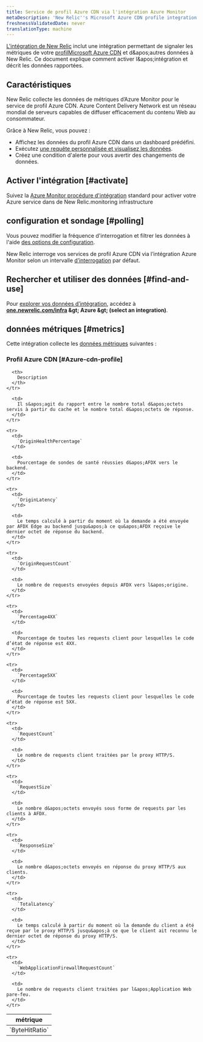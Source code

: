 ```yaml
---
title: Service de profil Azure CDN via l'intégration Azure Monitor
metaDescription: 'New Relic''s Microsoft Azure CDN profile integration: what data it reports and how to enable it.'
freshnessValidatedDate: never
translationType: machine
---
```


[L&apos;intégration de New Relic](/docs/infrastructure/introduction-infra-monitoring) inclut une intégration permettant de signaler les métriques de votre [profilMicrosoft Azure CDN](https://azure.microsoft.com/en-us/services/cdn/) et d&amp;apos;autres données à New Relic. Ce document explique comment activer l&amp;apos;intégration et décrit les données rapportées.

## Caractéristiques

New Relic collecte les données de métriques d’Azure Monitor pour le service de profil Azure CDN. Azure Content Delivery Network est un réseau mondial de serveurs capables de diffuser efficacement du contenu Web au consommateur.

Grâce à New Relic, vous pouvez :

* Affichez les données du profil Azure CDN dans un dashboard prédéfini.
* Exécutez [une requête personnalisée et visualisez les données](/docs/infrastructure/integrations-getting-started/getting-started/use-integration-data-new-relic-insights).
* Créez une condition d&apos;alerte pour vous avertir des changements de données.

## Activer l&apos;intégration [#activate]

Suivez la [Azure Monitor procédure d&apos;intégration](/docs/infrastructure/microsoft-azure-integrations/azure-integrations-list/azure-monitor) standard pour activer votre Azure service dans de New Relic.monitoring infrastructure

## configuration et sondage [#polling]

Vous pouvez modifier la fréquence d&apos;interrogation et filtrer les données à l&apos;aide [des options de configuration](/docs/infrastructure/microsoft-azure-integrations/azure-integrations-list/azure-monitor/#settings).

New Relic interroge vos services de profil Azure CDN via l’intégration Azure Monitor selon un intervalle [d’interrogation](/docs/infrastructure/microsoft-azure-integrations/azure-integrations-list/azure-monitor/#settings) par défaut.

## Rechercher et utiliser des données [#find-and-use]

Pour [explorer vos données d’intégration](/docs/infrastructure/integrations/find-use-infrastructure-integration-data), accédez à <DNT>**[one.newrelic.com/infra](https://one.newrelic.com/infra) &amp;gt; Azure &amp;gt; (select an integration)**</DNT>.

## données métriques [#metrics]

Cette intégration collecte les [données métriques](/docs/infrastructure/integrations-getting-started/getting-started/understand-integration-data-data-types#metric) suivantes :

### Profil Azure CDN [#Azure-cdn-profile]

<table>
  <thead>
    <tr>
      <th style={{ width: "300px" }}>
        métrique
      </th>

      <th>
        Description
      </th>
    </tr>
  </thead>

  <tbody>
    <tr>
      <td>
        `ByteHitRatio`
      </td>

      <td>
        Il s&apos;agit du rapport entre le nombre total d&apos;octets servis à partir du cache et le nombre total d&apos;octets de réponse.
      </td>
    </tr>

    <tr>
      <td>
        `OriginHealthPercentage`
      </td>

      <td>
        Pourcentage de sondes de santé réussies d&apos;AFDX vers le backend.
      </td>
    </tr>

    <tr>
      <td>
        `OriginLatency`
      </td>

      <td>
        Le temps calculé à partir du moment où la demande a été envoyée par AFDX Edge au backend jusqu&apos;à ce qu&apos;AFDX reçoive le dernier octet de réponse du backend.
      </td>
    </tr>

    <tr>
      <td>
        `OriginRequestCount`
      </td>

      <td>
        Le nombre de requests envoyées depuis AFDX vers l&apos;origine.
      </td>
    </tr>

    <tr>
      <td>
        `Percentage4XX`
      </td>

      <td>
        Pourcentage de toutes les requests client pour lesquelles le code d’état de réponse est 4XX.
      </td>
    </tr>

    <tr>
      <td>
        `Percentage5XX`
      </td>

      <td>
        Pourcentage de toutes les requests client pour lesquelles le code d’état de réponse est 5XX.
      </td>
    </tr>

    <tr>
      <td>
        `RequestCount`
      </td>

      <td>
        Le nombre de requests client traitées par le proxy HTTP/S.
      </td>
    </tr>

    <tr>
      <td>
        `RequestSize`
      </td>

      <td>
        Le nombre d&apos;octets envoyés sous forme de requests par les clients à AFDX.
      </td>
    </tr>

    <tr>
      <td>
        `ResponseSize`
      </td>

      <td>
        Le nombre d&apos;octets envoyés en réponse du proxy HTTP/S aux clients.
      </td>
    </tr>

    <tr>
      <td>
        `TotalLatency`
      </td>

      <td>
        Le temps calculé à partir du moment où la demande du client a été reçue par le proxy HTTP/S jusqu&apos;à ce que le client ait reconnu le dernier octet de réponse du proxy HTTP/S.
      </td>
    </tr>

    <tr>
      <td>
        `WebApplicationFirewallRequestCount`
      </td>

      <td>
        Le nombre de requests client traitées par l&apos;Application Web pare-feu.
      </td>
    </tr>
  </tbody>
</table>